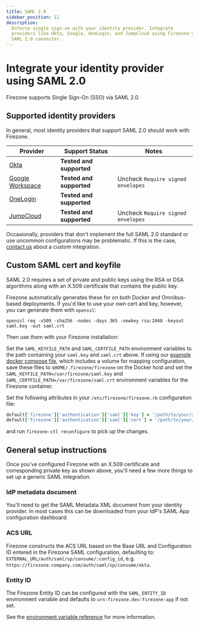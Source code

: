 ```yaml
---
title: SAML 2.0
sidebar_position: 11
description:
  Enforce single sign-on with your identity provider. Integrate
  providers like Okta, Google, OneLogin, and JumpCloud using Firezone's
  SAML 2.0 connector.
---
```


# Integrate your identity provider using SAML 2.0

Firezone supports Single Sign-On (SSO) via SAML 2.0.

## Supported identity providers

In general, most identity providers that support SAML 2.0 should work with
Firezone.

| Provider                   | Support Status           | Notes                              |
| ---                        | ---                      | ---                                |
| [Okta](okta)               | **Tested and supported** |                                    |
| [Google Workspace](google) | **Tested and supported** | Uncheck `Require signed envelopes` |
| [OneLogin](onelogin)       | **Tested and supported** |                                    |
| [JumpCloud](jumpcloud)     | **Tested and supported** | Uncheck `Require signed envelopes` |

Occasionally, providers that don't implement the full SAML 2.0 standard or use
uncommon configurations may be problematic. If this is the case, [contact us](
https://www.firezone.dev/contact/sales?utm_source=docs.firezone.dev) about a custom integration.

## Custom SAML cert and keyfile

SAML 2.0 requires a set of private and public keys using the RSA or
DSA algorithms along with an X.509 certificate that contains the public key.

Firezone automatically generates these for on both Docker and Omnibus-based
deployments. If you'd like to use your own cert and key, however, you can generate
them with `openssl`:

```
openssl req -x509 -sha256 -nodes -days 365 -newkey rsa:2048 -keyout saml.key -out saml.crt
```

Then use them with your Firezone installation:

<Tabs>
<TabItem value="docker" label="Docker" default>

Set the `SAML_KEYFILE_PATH` and `SAML_CERTFILE_PATH` environment variables to
the path containing your `saml.key` and `saml.crt` above. If using our [example
docker compose file](https://github.com/firezone/firezone/blob/master/docker-compose.prod.yml),
which includes a volume for mapping configuration,
save these files to `$HOME/.firezone/firezone` on the Docker host and set the
`SAML_KEYFILE_PATH=/var/firezone/saml.key` and
`SAML_CERTFILE_PATH=/var/firezone/saml.crt` environment variables for the Firezone
container.

</TabItem>
<TabItem value="omnibus" label="Omnibus">

Set the following attributes in your `/etc/firezone/firezone.rb` configuration file:

```ruby
default['firezone']['authentication']['saml']['key'] = '/path/to/your/saml.key'
default['firezone']['authentication']['saml']['cert'] = '/path/to/your/saml.crt'
```

and run `firezone-ctl reconfigure` to pick up the changes.

</TabItem>
</Tabs>

## General setup instructions

Once you've configured Firezone with an X.509 certificate and corresponding
private key as shown above, you'll need a few more things to set up a generic
SAML integration.

### IdP metadata document

You'll need to get the SAML Metadata XML document from your identity provider. In most
cases this can be downloaded from your IdP's SAML App configuration dashboard.

### ACS URL

Firezone constructs the ACS URL based on the Base URL and Configuration ID entered
in the Firezone SAML configuration, defaulting to: `EXTERNAL_URL/auth/saml/sp/consume/:config_id`,
e.g. `https://firezone.company.com/auth/saml/sp/consume/okta`.

### Entity ID

The Firezone Entity ID can be configured with the `SAML_ENTITY_ID` environment variable
and defaults to `urn:firezone.dev:firezone-app` if not set.

See the [environment variable reference](/reference/env-vars) for more information.
